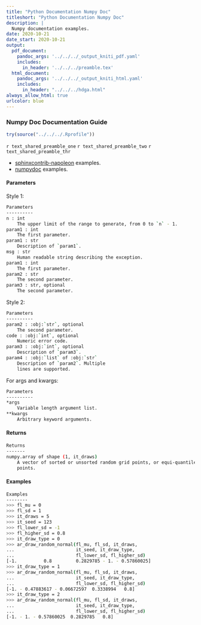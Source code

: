 ```yaml
---
title: "Python Documentation Numpy Doc"
titleshort: "Python Documentation Numpy Doc"
description: |
  Numpy documentation examples.
date: 2020-10-21
date_start: 2020-10-21
output:
  pdf_document:
    pandoc_args: '../../../_output_kniti_pdf.yaml'
    includes:
      in_header: '../../../preamble.tex'
  html_document:
    pandoc_args: '../../../_output_kniti_html.yaml'
    includes:
      in_header: "../../../hdga.html"
always_allow_html: true
urlcolor: blue
---
```


### Numpy Doc Documentation Guide

```r
try(source("../../../.Rprofile"))
```

`r text_shared_preamble_one`
`r text_shared_preamble_two`
`r text_shared_preamble_thr`

- [sphinxcontrib-napoleon](https://sphinxcontrib-napoleon.readthedocs.io/en/latest/example_numpy.html) examples.
- [numpydoc](https://numpydoc.readthedocs.io/en/latest/format.html) examples.

#### Parameters

Style 1:

```bash
Parameters
----------
n : int
    The upper limit of the range to generate, from 0 to `n` - 1.
param1 : int
    The first parameter.
param1 : str
    Description of `param1`.
msg : str
    Human readable string describing the exception.
param1 : int
    The first parameter.
param2 : str
    The second parameter.
param3 : str, optional
    The second parameter.
```

Style 2:

```bash
Parameters
----------
param2 : :obj:`str`, optional
    The second parameter.
code : :obj:`int`, optional
    Numeric error code.
param3 : :obj:`int`, optional
    Description of `param3`.
param4 : :obj:`list` of :obj:`str`
    Description of `param2`. Multiple
    lines are supported.
```

For args and kwargs:

```bash
Parameters
----------
*args
    Variable length argument list.
**kwargs
    Arbitrary keyword arguments.
```

#### Returns

```bash
Returns
-------
numpy.array of shape (1, it_draws)
    A vector of sorted or unsorted random grid points, or equi-quantile
    points.
```

#### Examples

```bash
Examples
--------
>>> fl_mu = 0
>>> fl_sd = 1
>>> it_draws = 5
>>> it_seed = 123
>>> fl_lower_sd = -1
>>> fl_higher_sd = 0.8
>>> it_draw_type = 0
>>> ar_draw_random_normal(fl_mu, fl_sd, it_draws,
...                       it_seed, it_draw_type,
...                       fl_lower_sd, fl_higher_sd)
[-1.          0.8         0.2829785 - 1. - 0.57860025]
>>> it_draw_type = 1
>>> ar_draw_random_normal(fl_mu, fl_sd, it_draws,
...                       it_seed, it_draw_type,
...                       fl_lower_sd, fl_higher_sd)
[-1. - 0.47883617 - 0.06672597  0.3338994   0.8]
>>> it_draw_type = 2
>>> ar_draw_random_normal(fl_mu, fl_sd, it_draws,
...                       it_seed, it_draw_type,
...                       fl_lower_sd, fl_higher_sd)
[-1. - 1. - 0.57860025  0.2829785   0.8]
```
